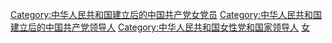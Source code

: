 [[Category:中华人民共和国建立后的中国共产党女党员|Category:中华人民共和国建立后的中国共产党女党员]]
[[Category:中华人民共和国建立后的中国共产党领导人|Category:中华人民共和国建立后的中国共产党领导人]]
[[Category:中华人民共和国女性党和国家领导人|Category:中华人民共和国女性党和国家领导人]]
[[Category:中共中央政治局候补委员|女]]